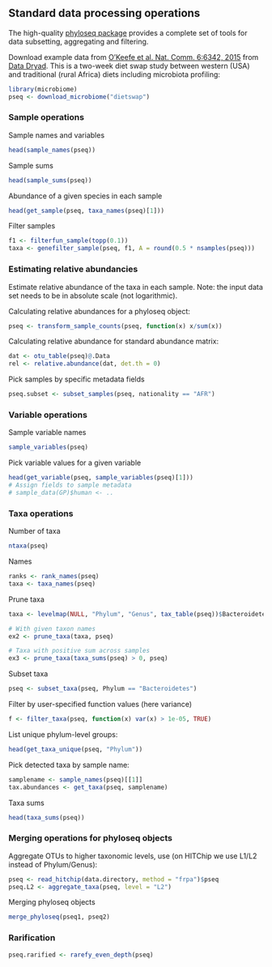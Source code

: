 ## Standard data processing operations

The high-quality [phyloseq package](http://joey711.github.io/phyloseq/) provides a complete set of tools for data subsetting, aggregating and filtering.

Download example data from [O'Keefe et al. Nat. Comm. 6:6342, 2015](http://dx.doi.org/10.1038/ncomms7342) from [Data Dryad](http://dx.doi.org/10.5061/dryad.1mn1n). This is a two-week diet swap study between western (USA) and traditional (rural Africa) diets including microbiota profiling:

```r
library(microbiome)
pseq <- download_microbiome("dietswap")
```


### Sample operations

Sample names and variables

```r
head(sample_names(pseq))
```

Sample sums

```r
head(sample_sums(pseq))
```

Abundance of a given species in each sample

```r
head(get_sample(pseq, taxa_names(pseq)[1]))
```

Filter samples

```r
f1 <- filterfun_sample(topp(0.1))
taxa <- genefilter_sample(pseq, f1, A = round(0.5 * nsamples(pseq)))
```

### Estimating relative abundancies

Estimate relative abundance of the taxa in each sample. Note: the
input data set needs to be in absolute scale (not logarithmic).


Calculating relative abundances for a phyloseq object:

```r
pseq <- transform_sample_counts(pseq, function(x) x/sum(x))
```


Calculating relative abundance for standard abundance matrix:

```r
dat <- otu_table(pseq)@.Data
rel <- relative.abundance(dat, det.th = 0)
```


Pick samples by specific metadata fields

```r
pseq.subset <- subset_samples(pseq, nationality == "AFR")
```


### Variable operations

Sample variable names

```r
sample_variables(pseq)
```

Pick variable values for a given variable

```r
head(get_variable(pseq, sample_variables(pseq)[1]))
# Assign fields to sample metadata
# sample_data(GP)$human <- ..
```

### Taxa operations


Number of taxa

```r
ntaxa(pseq)
```


Names

```r
ranks <- rank_names(pseq)
taxa <- taxa_names(pseq)
```


Prune taxa

```r
taxa <- levelmap(NULL, "Phylum", "Genus", tax_table(pseq))$Bacteroidetes

# With given taxon names
ex2 <- prune_taxa(taxa, pseq)

# Taxa with positive sum across samples
ex3 <- prune_taxa(taxa_sums(pseq) > 0, pseq)
```

Subset taxa

```r
pseq <- subset_taxa(pseq, Phylum == "Bacteroidetes")
```


Filter by user-specified function values (here variance)

```r
f <- filter_taxa(pseq, function(x) var(x) > 1e-05, TRUE)
```


List unique phylum-level groups: 

```r
head(get_taxa_unique(pseq, "Phylum"))
```

Pick detected taxa by sample name:

```r
samplename <- sample_names(pseq)[[1]]
tax.abundances <- get_taxa(pseq, samplename)
```


Taxa sums

```r
head(taxa_sums(pseq))
```


### Merging operations for phyloseq objects


Aggregate OTUs to higher taxonomic levels, use (on HITChip we use L1/L2 instead of Phylum/Genus):

```r
pseq <- read_hitchip(data.directory, method = "frpa")$pseq
pseq.L2 <- aggregate_taxa(pseq, level = "L2")
```

Merging phyloseq objects

```r
merge_phyloseq(pseq1, pseq2)
```


### Rarification

```r
pseq.rarified <- rarefy_even_depth(pseq)
```


